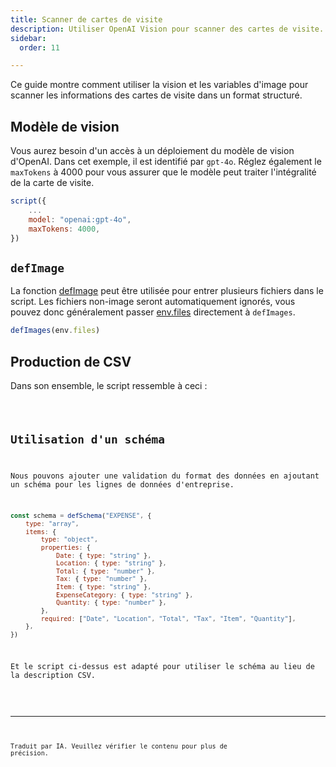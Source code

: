 ```yaml
---
title: Scanner de cartes de visite
description: Utiliser OpenAI Vision pour scanner des cartes de visite.
sidebar:
  order: 11

---
```



Ce guide montre comment utiliser la vision et les variables d'image pour scanner les informations des cartes de visite dans un format structuré.

## Modèle de vision

Vous aurez besoin d'un accès à un déploiement du modèle de vision d'OpenAI. Dans cet exemple, il est identifié par `gpt-4o`.
Réglez également le `maxTokens` à 4000 pour vous assurer que le modèle peut traiter l'intégralité de la carte de visite.

```js "gpt-4o"
script({
    ...
    model: "openai:gpt-4o",
    maxTokens: 4000,
})
```

## `defImage`

La fonction [defImage](/genaiscript/reference/scripts/images) peut être utilisée pour entrer plusieurs fichiers dans le script.
Les fichiers non-image seront automatiquement ignorés, vous pouvez donc généralement passer [env.files](/genaiscript/reference/scripts/context) directement à `defImages`.

```js
defImages(env.files)
```

## Production de CSV

Dans son ensemble, le script ressemble à ceci :

<Code title="scan-business-card.genai.mjs" code={importedCode} wrap={true} lang="js" />

## Utilisation d'un schéma

Nous pouvons ajouter une validation du format des données en ajoutant un schéma pour les lignes de données d'entreprise.

```js
const schema = defSchema("EXPENSE", {
    type: "array",
    items: {
        type: "object",
        properties: {
            Date: { type: "string" },
            Location: { type: "string" },
            Total: { type: "number" },
            Tax: { type: "number" },
            Item: { type: "string" },
            ExpenseCategory: { type: "string" },
            Quantity: { type: "number" },
        },
        required: ["Date", "Location", "Total", "Tax", "Item", "Quantity"],
    },
})
```

Et le script ci-dessus est adapté pour utiliser le schéma au lieu de la description CSV.

<Code title="scan-business-card.genai.mjs" code={importedSchemaCode} wrap={true} lang="js" />

<hr />

Traduit par IA. Veuillez vérifier le contenu pour plus de précision.
